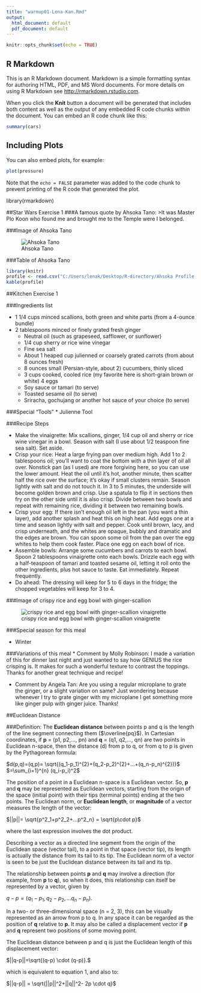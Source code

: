 ```yaml
---
title: "warmup01-Lena-Kan.Rmd"
output:
  html_document: default
  pdf_document: default
---
```


```r
knitr::opts_chunk$set(echo = TRUE)
```

## R Markdown

This is an R Markdown document. Markdown is a simple formatting syntax for authoring HTML, PDF, and MS Word documents. For more details on using R Markdown see <http://rmarkdown.rstudio.com>.

When you click the **Knit** button a document will be generated that includes both content as well as the output of any embedded R code chunks within the document. You can embed an R code chunk like this:

```r
summary(cars)
```

## Including Plots

You can also embed plots, for example:

```r
plot(pressure)
```

Note that the `echo = FALSE` parameter was added to the code chunk to prevent printing of the R code that generated the plot.

library(rmarkdown)

##Star Wars Exercise 1
###A famous quote by Ahsoka Tano:
>It was Master Plo Koon who found me and brought me to the Temple were I belonged.

###Image of Ahsoka Tano

![Ahsoka Tano](C:\Users\lenak\Desktop\College\Senior Year\Spring 2019\Stats 133\Warmup-1 image.png)

###Table of Ahsoka Tano
```r
library(knitr)
profile <- read.csv("C:/Users/lenak/Desktop/R-directory/Ahsoka Profile.csv")
kable(profile)
```

##Kitchen Exercise 1

###Ingredients list

* 1 1/4 cups minced scallions, both green and white parts (from a 4-ounce       bundle)
* 2 tablespoons minced or finely grated fresh ginger
  + Neutral oil (such as grapeseed, safflower, or sunflower)
  + 1/4 cup sherry or rice wine vinegar
  + Fine sea salt
  + About 1 heaped cup julienned or coarsely grated carrots (from about 8 ounces   fresh)
  + 8 ounces small (Persian-style, about 2) cucumbers, thinly sliced
  + 3 cups cooked, cooled rice (my favorite here is short-grain brown or white)
  4 eggs
  + Soy sauce or tamari (to serve)
  + Toasted sesame oil (to serve)
  + Sriracha, gochujang or another hot sauce of your choice (to serve)

###Special "Tools"
* Julienne Tool 

###Recipe Steps 

* Make the vinaigrette: Mix scallions, ginger, 1/4 cup oil and sherry or rice wine vinegar in a bowl. Season with salt (I use about 1/2 teaspoon fine sea salt). Set aside.
* Crisp your rice: Heat a large frying pan over medium high. Add 1 to 2 tablespoons oil; you'll want to coat the bottom with a thin layer of oil all over. Nonstick pan (as I used) are more forgiving here, so you can use the lower amount. Heat the oil until it's hot, another minute, then scatter half the rice over the surface; it's okay if small clusters remain. Season lightly with salt and do not touch it. In 3 to 5 minutes, the underside will become golden brown and crisp. Use a spatula to flip it in sections then fry on the other side until it is also crisp. Divide between two bowls and repeat with remaining rice, dividing it between two remaining bowls.
+ Crisp your egg: If there isn't enough oil left in the pan (you want a thin layer), add another splash and heat this on high heat. Add eggs one at a time and season lightly with salt and pepper. Cook until brown, lacy, and crisp underneath, and the whites are opaque, bubbly and dramatic and the edges are brown. You can spoon some oil from the pan over the egg whites to help them cook faster. Place one egg on each bowl of rice.
+ Assemble bowls: Arrange some cucumbers and carrots to each bowl. Spoon 2 tablespoons vinaigrette onto each bowls. Drizzle each egg with a half-teaspoon of tamari and toasted sesame oil, letting it roll onto the other ingredients, plus hot sauce to taste. Eat immediately. Repeat frequently.
+ Do ahead: The dressing will keep for 5 to 6 days in the fridge; the chopped vegetables will keep for 3 to 4.

###Image of crispy rice and egg bowl with ginger-scallion

![crispy rice and egg bowl with ginger-scallion vinaigrette](C:\Users\lenak\Desktop\College\Senior Year\Spring 2019\Stats 133\Warmup Exercises\Rice Bowl Meal.jpg)

###Special season for this meal

* Winter 

###Variations of this meal
* Comment by Molly Robinson: I made a variation of this for dinner last night and just wanted to say how GENIUS the rice crisping is. It makes for such a wonderful texture to contrast the toppings. Thanks for another great technique and recipe!

* Comment by Angela Tan: Are you using a regular microplane to grate the ginger, or a slight variation on same? Just wondering because whenever I try to grate ginger with my microplane I get something more like ginger pulp with ginger juice. Thanks!

##Euclidean Distance 

###Definition:
The **Euclidean distance** between points p and q is the length of the line segment connecting them ($\overline{pq}$).
In Cartesian coordinates, if **p** = (p1, p2,..., pn) and **q** = (q1, q2,..., qn) are two points in Euclidean n-space, then the distance (d) from p to q, or from q to p is given by the Pythagorean formula:

$d(p,q)=(q,p)= \sqrt{(q_1-p_1)^{2}+(q_2-p_2)^{2}+...+(q_n-p_n)^{2})}$
      $=\sum_{i=1}^{n} (q_i-p_i)^2$

The position of a point in a Euclidean n-space is a Euclidean vector. So, **p** and **q** may be represented as Euclidean vectors, starting from the origin of the space (initial point) with their tips (terminal points) ending at the two points. The Euclidean norm, or **Euclidean length**, or **magnitude** of a vector measures the length of the vector:

$||p||= \sqrt{p^2_1+p^2_2+...p^2_n} = \sqrt{p\cdot p}$

where the last expression involves the dot product.

Describing a vector as a directed line segment from the origin of the Euclidean space (vector tail), to a point in that space (vector tip), its length is actually the distance from its tail to its tip. The Euclidean norm of a vector is seen to be just the Euclidean distance between its tail and its tip.

The relationship between points **p** and **q** may involve a direction (for example, from **p** to **q**), so when it does, this relationship can itself be represented by a vector, given by

$q-p=(q_1-p_1, q_2-p_2,...q_n-p_n)$. 

In a two- or three-dimensional space (n = 2, 3), this can be visually represented as an arrow from p to q. In any space it can be regarded as the position of **q** relative to **p**. It may also be called a displacement vector if **p** and **q** represent two positions of some moving point.

The Euclidean distance between p and q is just the Euclidean length of this displacement vector:

$||q-p||=\sqrt{(q-p) \cdot (q-p)}.$

which is equivalent to equation 1, and also to:

$||q-p|| = \sqrt{||p||^2+||q||^2- 2p \cdot q}$
